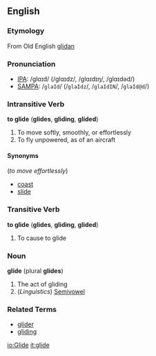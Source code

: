 ==English==
===Etymology===
From Old English [[glidan]]

===Pronunciation===
* [[Wiktionary:Pronunciation_key|IPA]]: /ɡlɑɪd/ (/ɡlɑɪdz/, /ɡlɑɪdɪŋ/, /ɡlɑɪdəd/)
* [[Wiktionary:Pronunciation_key|SAMPA]]: /<tt>glaId</tt>/ (/<tt>glaIdz</tt>/, /<tt>glaIdIN</tt>/, /<tt>glaId@d</tt>/)

===Intransitive Verb===
'''to glide''' ('''glides''', '''gliding''', '''glided''')
# To move softly, smoothly, or effortlessly
# To fly unpowered, as of an aircraft

====Synonyms====
(''to move effortlessly'')
* [[coast]]
* [[slide]]

===Transitive Verb===
'''to glide''' ('''glides''', '''gliding''', '''glided''')
# To cause to glide

===Noun===
'''glide''' (plural '''glides''')
# The act of gliding
# (''Linguistics'') [[Semivowel]]

===Related Terms===
* [[glider]]
* [[gliding]]

[[io:Glide]]
[[it:glide]]